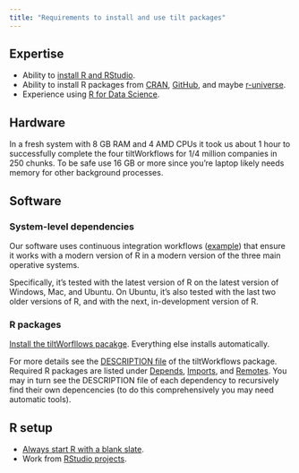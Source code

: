 ```yaml
---
title: "Requirements to install and use tilt packages"
---
```


## Expertise

* Ability to [install R and RStudio](https://happygitwithr.com/install-r-rstudio).
* Ability to install R packages from [CRAN](https://cran.r-project.org/), [GitHub](https://github.com/), and maybe [r-universe](https://r-universe.dev/search/).
* Experience using [R for Data Science](https://r4ds.hadley.nz/).

## Hardware

In a fresh system with 8 GB RAM and 4 AMD CPUs it took us about 1 hour to
successfully complete the four tiltWorkflows for 1/4 million companies in 250
chunks. To be safe use 16 GB or more since you're laptop likely needs memory for
other background processes.

## Software

### System-level dependencies

Our software uses continuous integration workflows
([example](https://github.com/2DegreesInvesting/tiltWorkflows/blob/main/.github/workflows/R-CMD-check.yaml))
that ensure it works with a modern version of R in a modern version of the three
main operative systems.

Specifically,  it's tested with the latest version of R on the latest version of
Windows, Mac, and Ubuntu. On Ubuntu, it's also tested with the last two older
versions of R, and with the next, in-development version of R.

### R packages

[Install the tiltWorfllows
pacakge](https://2degreesinvesting.github.io/tiltWorkflows/#installation).
Everything else installs automatically.

For more details see the [DESCRIPTION
file](https://github.com/2DegreesInvesting/tiltWorkflows/blob/main/DESCRIPTION)
of the tiltWorkflows package. Required R packages are listed under
[Depends](https://github.com/search?q=repo%3A2DegreesInvesting%2FtiltWorkflows+path%3ADESCRIPTION+%22Depends%3A%22&type=code),
[Imports](https://github.com/search?q=repo%3A2DegreesInvesting%2FtiltWorkflows+path%3ADESCRIPTION+%22Imports%3A%22&type=code),
and
[Remotes](https://github.com/search?q=repo%3A2DegreesInvesting%2FtiltWorkflows+path%3ADESCRIPTION+%22Remotes%3A%22&type=code).
You may in turn see the DESCRIPTION file of each dependency to recursively find
their own depencencies (to do this comprehensively you may need automatic
tools).

## R setup

* [Always start R with a blank slate](https://rstats.wtf/source-and-blank-slates#always-start-r-with-a-blank-slate).
* Work from [RStudio projects](https://rstats.wtf/projects#rstudio-projects).

